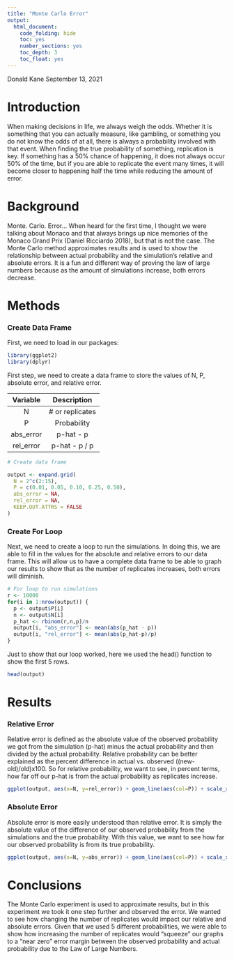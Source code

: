 ```yaml
---
title: "Monte Carlo Error"
output:
  html_document:
    code_folding: hide
    toc: yes
    number_sections: yes
    toc_depth: 3
    toc_float: yes
---
```

Donald Kane
September 13, 2021

# Introduction

  When making decisions in life, we always weigh the odds. Whether it is something that you can actually measure, like gambling, or something you do not know the odds of at all, there is always a probability involved with that event. When finding the true probability of something, replication is key. If something has a 50% chance of happening, it does not always occur 50% of the time, but if you are able to replicate the event many times, it will become closer to happening half the time while reducing the amount of error.

# Background

  Monte. Carlo. Error...
  When heard for the first time, I thought we were talking about Monaco and that always brings up nice memories of the Monaco Grand Prix (Daniel Ricciardo 2018), but that is not the case. The Monte Carlo method approximates results and is used to show the relationship between actual probability and the simulation's relative and absolute errors. It is a fun and different way of proving the law of large numbers because as the amount of simulations increase, both errors decrease.

# Methods

### Create Data Frame

First, we need to load in our packages:

```r
library(ggplot2)
library(dplyr)
```

  First step, we need to create a data frame to store the values of N, P, absolute error, and relative error.

| Variable | Description 
|:---:|:---:|
|  N  |   # or replicates 
|  P  |   Probability 
|  abs_error  |   p-hat - p 
|  rel_error  |   p-hat - p / p 


```r
# Create data frame

output <- expand.grid(
  N = 2^c(2:15),
  P = c(0.01, 0.05, 0.10, 0.25, 0.50),
  abs_error = NA,
  rel_error = NA,
  KEEP.OUT.ATTRS = FALSE
)
```

### Create For Loop

  Next, we need to create a loop to run the simulations. In doing this, we are able to fill in the values for the absolute and relative errors to our data frame. This will allow us to have a complete data frame to be able to graph our results to show that as the number of replicates increases, both errors will diminish.

``` r
# For loop to run simulations
r <- 10000
for(i in 1:nrow(output)) {
  p <- output$P[i]
  n <- output$N[i]
  p_hat <- rbinom(r,n,p)/n
  output[i, "abs_error"] <- mean(abs(p_hat - p)) 
  output[i, "rel_error"] <- mean(abs(p_hat-p)/p) 
}
```

Just to show that our loop worked, here we used the head() function to show the first 5 rows.

``` r
head(output)
```

# Results

### Relative Error

  Relative error is defined as the absolute value of the observed probability we got from the simulation (p-hat) minus the actual probability and then divided by the actual probability. Relative probability can be better explained as the percent difference in actual vs. observed ((new-old)/old)x100. So for relative probability, we want to see, in percent terms, how far off our p-hat is from the actual probability as replicates increase.

``` r
ggplot(output, aes(x=N, y=rel_error)) + geom_line(aes(col=P)) + scale_x_continuous(trans='log2') + ggtitle("Relative Error")

```

### Absolute Error

  Absolute error is more easily understood than relative error. It is simply the absolute value of the difference of our observed probability from the simulations and the true probability. With this value, we want to see how far our observed probability is from its true probability.

``` r
ggplot(output, aes(x=N, y=abs_error)) + geom_line(aes(col=P)) + scale_x_continuous(trans='log2') + ggtitle("Absolute Error")

```

# Conclusions

The Monte Carlo experiment is used to approximate results, but in this experiment we took it one step further and observed the error. We wanted to see how changing the number of replicates would impact our relative and absolute errors. Given that we used 5 different probabilities, we were able to show how increasing the number of replicates would "squeeze" our graphs to a "near zero" error margin between the observed probability and actual probability due to the Law of Large Numbers.